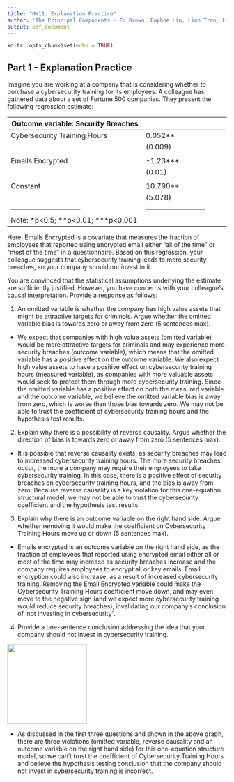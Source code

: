 ---
title: "HW11: Explanation Practice"
author: 'The Principal Components - Ed Brown, Daphne Lin, Linh Tran, Lisa Wu '
output: pdf_document
---

```{r setup, include=FALSE}
knitr::opts_chunk$set(echo = TRUE)
```

## Part 1 - Explanation Practice

Imagine you are working at a company that is considering whether to purchase a cybersecurity training for its employees. A colleague has gathered data about a set of Fortune 500 companies. They present the following regression estimate:

| Outcome variable: Security Breaches         |                            |
|---------------------------------------------|----------------------------|
| Cybersecurity Training Hours                | 0.052\*\*                  |
|                                             | (0.009)                    |
|                                             |                            |
| Emails Encrypted                            | -1.23\*\*\*                |
|                                             | (0.01)                     |
|                                             |                            |
| Constant                                    | 10.790\*\*                 |
|                                             | (5.078)                    |
| ------------------------------              | -------------------------- |
| Note: \*p\<0.5; \*\*p\<0.01; \*\*\*p\<0.001 |                            |

Here, Emails Encrypted is a covariate that measures the fraction of employees that reported using encrypted email either "all of the time" or "most of the time" in a questionnaire. Based on this regression, your colleague suggests that cybersecurity training leads to more security breaches, so your company should not invest in it.

You are convinced that the statistical assumptions underlying the estimate are sufficiently justified. However, you have concerns with your colleague's causal interpretation. Provide a response as follows:

1.  An omitted variable is whether the company has high value assets that might be attractive targets for criminals. Argue whether the omitted variable bias is towards zero or away from zero (5 sentences max).

-   We expect that companies with high value assets (omitted variable) would be more attractive targets for criminals and may experience more security breaches (outcome variable), which means that the omitted variable has a positive effect on the outcome variable. We also expect high value assets to have a positive effect on cybersecurity training hours (measured variable), as companies with more valuable assets would seek to protect them through more cybersecurity training. Since the omitted variable has a positive effect on both the measured variable and the outcome variable, we believe the omitted variable bias is away from zero, which is worse than those bias towards zero. We may not be able to trust the coefficient of cybersecurity training hours and the hypothesis test results.

2.  Explain why there is a possibility of reverse causality. Argue whether the direction of bias is towards zero or away from zero (5 sentences max).

-   It is possible that reverse causality exists, as security breaches may lead to increased cybersecurity training hours. The more security breaches occur, the more a company may require their employees to take cybersecurity training. In this case, there is a positive effect of security breaches on cybersecurity training hours, and the bias is away from zero. Because reverse causality is a key violation for this one-equation structural model, we may not be able to trust the cybersecurity coefficient and the hypothesis test results.

3.  Explain why there is an outcome variable on the right hand side. Argue whether removing it would make the coefficient on Cybersecurity Training Hours move up or down (5 sentences max).

-   Emails encrypted is an outcome variable on the right hand side, as the fraction of employees that reported using encrypted email either all or most of the time may increase as security breaches increase and the company requires employees to encrypt all or key emails. Email encryption could also increase, as a result of increased cybersecurity training. Removing the Email Encrypted variable could make the Cybersecurity Training Hours coefficient move down, and may even move to the negative sign (and we expect more cybersecurity training would reduce security breaches), invalidating our company's conclusion of 'not investing in cybersecurity".

4.  Provide a one-sentence conclusion addressing the idea that your company should not invest in cybersecurity training.

![](images/HW11_graph.png){width="183"}

-   As discussed in the first three questions and shown in the above graph, there are three violations (omitted variable, reverse causality and an outcome variable on the right hand side) for this one-equation structure model, so we can’t trust the coefficient of Cybersecurity Training Hours and believe the hypothesis testing conclusion that the company should not invest in cybersecurity training is incorrect.

